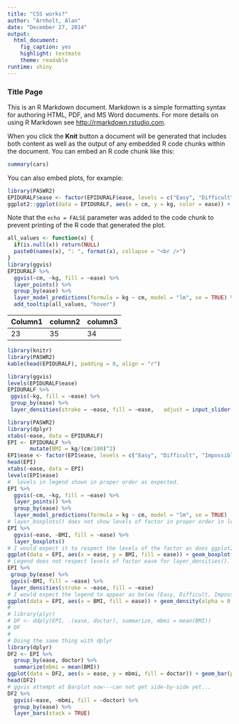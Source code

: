 ```yaml
---
title: "CSS works?"
author: "Arnholt, Alan"
date: "December 27, 2014"
output:
  html_document:
    fig_caption: yes
    highlight: textmate
    theme: readable
runtime: shiny
---
```



### Title Page

This is an R Markdown document. Markdown is a simple formatting syntax for authoring HTML, PDF, and MS Word documents. For more details on using R Markdown see <http://rmarkdown.rstudio.com>.

When you click the **Knit** button a document will be generated that includes both content as well as the output of any embedded R code chunks within the document. You can embed an R code chunk like this:


```r
summary(cars)
```

You can also embed plots, for example:

```r
library(PASWR2)
EPIDURALF$ease <- factor(EPIDURALF$ease, levels = c("Easy", "Difficult", "Impossible"))
ggplot2::ggplot(data = EPIDURALF, aes(x = cm, y = kg, color = ease)) + geom_point()
```

Note that the `echo = FALSE` parameter was added to the code chunk to prevent printing of the R code that generated the plot.


```r
all_values <- function(x) {
  if(is.null(x)) return(NULL)
  paste0(names(x), ": ", format(x), collapse = "<br />")
}
library(ggvis)
EPIDURALF %>%
  ggvis(~cm, ~kg, fill = ~ease) %>%
  layer_points() %>%
  group_by(ease) %>%
  layer_model_predictions(formula = kg ~ cm, model = "lm", se = TRUE) %>%
  add_tooltip(all_values, "hover")
```


Column1 |column2 | column3|
--------|--------|---------
23 | 35 | 34 |

```r
library(knitr)
library(PASWR2)
kable(head(EPIDURALF), padding = 0, align = "r")
```


```r
library(ggvis)
levels(EPIDURALF$ease)
EPIDURALF %>%
 ggvis(~kg, fill = ~ease) %>%
 group_by(ease) %>%
 layer_densities(stroke = ~ease, fill = ~ease,   adjust = input_slider(0.1, 5, label = "Hold Down the Mouse and Move Me"))
```


```r
library(PASWR2)
library(dplyr)
xtabs(~ease, data = EPIDURALF)
EPI <- EPIDURALF %>%
       mutate(BMI = kg/(cm/100)^2)
EPI$ease <- factor(EPI$ease, levels = c("Easy", "Difficult", "Impossible"))    
head(EPI)
xtabs(~ease, data = EPI)
levels(EPI$ease)
#  levels in legend shown in proper order as expected.
EPI %>%
  ggvis(~cm, ~kg, fill = ~ease) %>%
  layer_points() %>%
  group_by(ease) %>%
  layer_model_predictions(formula = kg ~ cm, model = "lm", se = TRUE)
# layer_boxplots() does not show levels of factor in proper order in legend (shows them alphabetically)
EPI %>%
  ggvis(~ease, ~BMI, fill = ~ease) %>%
  layer_boxplots()
# I would expect it to respect the levels of the factor as does ggplot2 below (Easy, Difficult, Impossible)
ggplot(data = EPI, aes(x = ease, y = BMI, fill = ease)) + geom_boxplot() + theme_bw()
# Legend does not respect levels of factor ease for layer_densities().
EPI %>%
 group_by(ease) %>%
 ggvis(~BMI, fill = ~ease) %>%
 layer_densities(stroke = ~ease, fill = ~ease)
# I would expect the legend to appear as below (Easy, Difficult, Impossible)
ggplot(data = EPI, aes(x = BMI, fill = ease)) + geom_density(alpha = 0.2, aes(color = ease)) + theme_bw()
#
# library(plyr)
# DF <- ddply(EPI, .(ease, doctor), summarize, mbmi = mean(BMI))
# DF
#
# Doing the same thing with dplyr
library(dplyr)
DF2 <- EPI %>%
  group_by(ease, doctor) %>%
  summarize(mbmi = mean(BMI))
ggplot(data = DF2, aes(x = ease, y = mbmi, fill = doctor)) + geom_bar(position = "dodge", stat = "Identity") + theme_bw()
head(DF2)
# ggvis attempt at Barplot now---can not get side-by-side yet...
DF2 %>%
  ggvis(~ease, ~mbmi, fill = ~doctor) %>%
  group_by(ease) %>%
  layer_bars(stack = TRUE)
```

